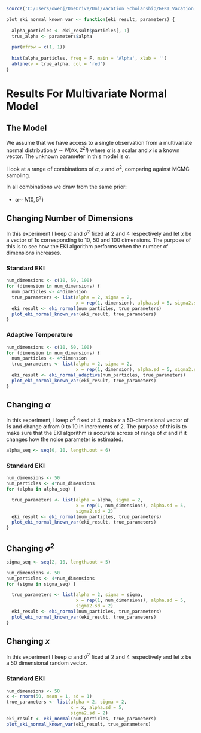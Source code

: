 ```r
source('C:/Users/owenj/OneDrive/Uni/Vacation Scholarship/GEKI_Vacation_Scholarship/src/eki_normal_known_var.R')
```

```r
plot_eki_normal_known_var <- function(eki_result, parameters) {
  
  alpha_particles <- eki_result$particles[, 1]
  true_alpha <- parameters$alpha
  
  par(mfrow = c(1, 1))
  
  hist(alpha_particles, freq = F, main = 'Alpha', xlab = '')
  abline(v = true_alpha, col = 'red')
}
```

# Results For Multivariate Normal Model

## The Model

We assume that we have access to a single observation from a multivariate normal distribution $y \sim N(\alpha x, 2^2I)$ where $\alpha$ is a scalar and $x$ is a known vector. The unknown parameter in this model is $\alpha$.

I look at a range of combinations of $\alpha, x$ and $\sigma^2$, comparing against MCMC sampling.

In all combinations we draw from the same prior:

-   $\alpha \sim ~ N(0, 5^2)$

## Changing Number of Dimensions

In this experiment I keep $\alpha$ and $\sigma^2$ fixed at 2 and 4 respectively and let $x$ be a vector of 1s corresponding to 10, 50 and 100 dimensions. The purpose of this is to see how the EKI algorithm performs when the number of dimensions increases.

### Standard EKI

```r
num_dimensions <- c(10, 50, 100)
for (dimension in num_dimensions) {
  num_particles <- 4*dimension
  true_parameters <- list(alpha = 2, sigma = 2, 
                          x = rep(1, dimension), alpha.sd = 5, sigma2.sd = 2)
  eki_result <- eki_normal(num_particles, true_parameters)
  plot_eki_normal_known_var(eki_result, true_parameters)
}
```

### Adaptive Temperature

```r
num_dimensions <- c(10, 50, 100)
for (dimension in num_dimensions) {
  num_particles <- 4*dimension
  true_parameters <- list(alpha = 2, sigma = 2, 
                          x = rep(1, dimension), alpha.sd = 5, sigma2.sd = 2)
  eki_result <- eki_normal_adaptive(num_particles, true_parameters)
  plot_eki_normal_known_var(eki_result, true_parameters)
}
```

## Changing $\alpha$

In this experiment, I keep $\sigma^2$ fixed at 4, make $x$ a 50-dimensional vector of 1s and change $\alpha$ from 0 to 10 in increments of 2. The purpose of this is to make sure that the EKI algorithm is accurate across of range of $\alpha$ and if it changes how the noise parameter is estimated.

```r
alpha_seq <- seq(0, 10, length.out = 6)
```

### Standard EKI

```r
num_dimensions <- 50
num_particles <- 4*num_dimensions
for (alpha in alpha_seq) {

  true_parameters <- list(alpha = alpha, sigma = 2, 
                          x = rep(1, num_dimensions), alpha.sd = 5, 
                          sigma2.sd = 2)
  eki_result <- eki_normal(num_particles, true_parameters)
  plot_eki_normal_known_var(eki_result, true_parameters)
}
```

## Changing $\sigma^2$

```r
sigma_seq <- seq(2, 10, length.out = 5)
```

```r
num_dimensions <- 50
num_particles <- 4*num_dimensions
for (sigma in sigma_seq) {

  true_parameters <- list(alpha = 2, sigma = sigma, 
                          x = rep(1, num_dimensions), alpha.sd = 5, 
                          sigma2.sd = 2)
  eki_result <- eki_normal(num_particles, true_parameters)
  plot_eki_normal_known_var(eki_result, true_parameters)
}
```

## Changing $x$

In this experiment I keep $\alpha$ and $\sigma^2$ fixed at 2 and 4 respectively and let $x$ be a 50 dimensional random vector.

### Standard EKI

```r
num_dimensions <- 50
x <- rnorm(50, mean = 1, sd = 1)
true_parameters <- list(alpha = 2, sigma = 2, 
                        x = x, alpha.sd = 5, 
                        sigma2.sd = 2)
eki_result <- eki_normal(num_particles, true_parameters)
plot_eki_normal_known_var(eki_result, true_parameters)
```
